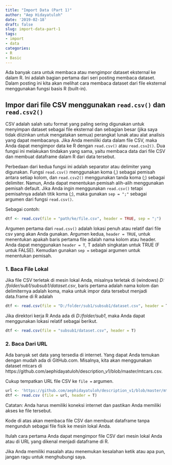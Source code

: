 ```yaml
---
title: "Import Data (Part 1)"
author: "Aep Hidayatuloh"
date: '2019-02-18'
draft: false
slug: import-data-part-1
tags:
- import
- data
categories:
- R
- Basic
---
```


Ada banyak cara untuk membaca atau mengimpor dataset eksternal ke dalam R. Ini adalah bagian pertama dari seri posting membaca dataset. Dalam posting ini kita akan melihat cara membaca dataset dari file eksternal menggunakan fungsi basis R (built-in).

## Impor dari file CSV menggunakan `read.csv()` dan `read.csv2()`

CSV adalah salah satu format yang paling sering digunakan untuk menyimpan dataset sebagai file eksternal dan sebagian besar (jika saya tidak diizinkan untuk mengatakan semua) perangkat lunak atau alat analisis yang dapat membacanya. Jika Anda memiliki data dalam file CSV, maka Anda dapat mengimpor data ke R dengan `read.csv()` atau `read.csv2()`. Dua fungsi ini melakukan tindakan yang sama, yaitu membaca data dari file CSV dan membuat dataframe dalam R dari data tersebut.

Perbedaan dari kedua fungsi ini adalah separator atau delimiter yang digunakan. Fungsi `read.csv()` menggunakan koma (,) sebagai pemisah antara setiap kolom, dan `read.csv2()` menggunakan tanda koma (;) sebagai delimiter. Namun, Anda dapat menentukan pemisah alih-alih menggunakan pemisah default. Jika Anda ingin menggunakan `read.csv()` tetapi pemisahnya adalah titik koma (;), maka gunakan `sep = ";"` sebagai argumen dari fungsi `read.csv()`.

Sebagai contoh:

```r
dtf <- read.csv(file = "path/ke/file.csv", header = TRUE, sep = ";")
```

Argumen pertama dari `read.csv()` adalah lokasi penuh atau relatif dari file csv yang akan Anda gunakan. Argumen kedua, `header = TRUE`, untuk menentukan apakah baris pertama file adalah nama kolom atau header. Anda dapat menggunakan `header = T`, T adalah singkatan untuk TRUE (F untuk FALSE). Kemudian gunakan `sep =` sebagai argumen untuk menentukan pemisah.

### 1. Baca File Lokal

Jika file CSV terletak di mesin lokal Anda, misalnya terletak di (windows) *D: /folder/sub1/subsub1/dataset.csv*, baris pertama adalah nama kolom dan delimiternya adalah koma, maka untuk impor data tersebut menjadi data.frame di R adalah
```r
dtf <- read.csv(file = "D:/folder/sub1/subsub1/dataset.csv", header = T)
```

Jika direktori kerja R Anda ada di *D:/folder/sub1*, maka Anda dapat menggunakan lokasi relatif sebagai berikut.
```r
dtf <- read.csv(file = "subsub1/dataset.csv", header = T)
```

### 2. Baca Dari URL

Ada banyak set data yang tersedia di internet. Yang dapat Anda temukan dengan mudah ada di GitHub.com. Misalnya, kita akan menggunakan dataset mtcars di https://github.com/aephidayatuloh/description_v1/blob/master/mtcars.csv.

Cukup tempatkan URL file CSV ke `file =` argumen.
```r
url <- 'https://github.com/aephidayatuloh/description_v1/blob/master/mtcars.csv'
dtf <- read.csv (file = url, header = T)
```


Catatan: Anda harus memiliki koneksi internet dan pastikan Anda memiliki akses ke file tersebut.

Kode di atas akan membaca file CSV dan membuat dataframe tanpa mengunduh sebagai file fisik ke mesin lokal Anda.

Itulah cara pertama Anda dapat mengimpor file CSV dari mesin lokal Anda atau di URL yang dikenal menjadi dataframe di R.

Jika Anda memiliki masalah atau menemukan kesalahan ketik atau apa pun, jangan ragu untuk menghubungi saya.

